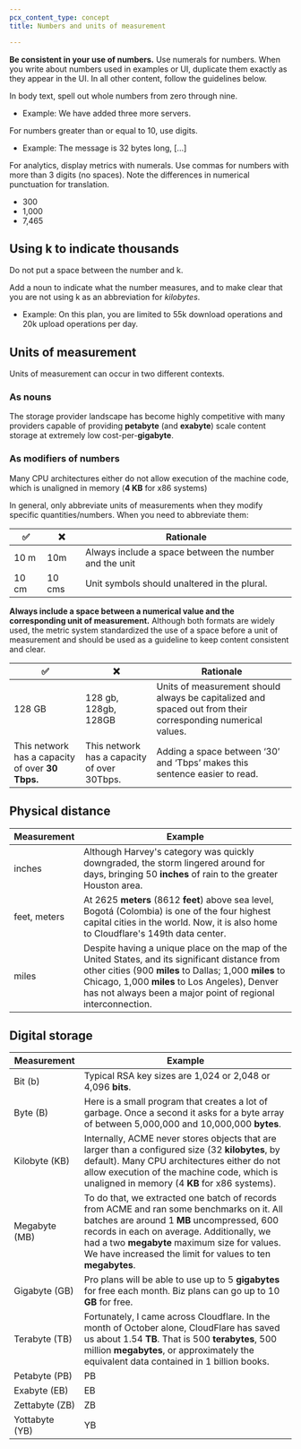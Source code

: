 ```yaml
---
pcx_content_type: concept
title: Numbers and units of measurement

---
```


**Be consistent in your use of numbers.** Use numerals for numbers. When you write about numbers used in examples or UI, duplicate them exactly as they appear in the UI. In all other content, follow the guidelines below.

In body text, spell out whole numbers from zero through nine.

* Example: We have added three more servers.

For numbers greater than or equal to 10, use digits.

* Example: The message is 32 bytes long, \[...]

For analytics, display metrics with numerals.
Use commas for numbers with more than 3 digits (no spaces). Note the differences in numerical punctuation for translation.

* 300
* 1,000
* 7,465

## Using k to indicate thousands

Do not put a space between the number and k.

Add a noun to indicate what the number measures, and to make clear that you are not using k as an abbreviation for *kilobytes*.

* Example: On this plan, you are limited to 55k download operations and 20k upload operations per day.

## Units of measurement

Units of measurement can occur in two different contexts.

### As nouns

The storage provider landscape has become highly competitive with many providers capable of providing **petabyte** (and **exabyte**) scale content storage at extremely low cost-per-**gigabyte**.

### As modifiers of numbers

Many CPU architectures either do not allow execution of the machine code, which is unaligned in memory (**4 KB** for x86 systems)

In general, only abbreviate units of measurements when they modify specific quantities/numbers. When you need to abbreviate them:

| ✅     | ❌      | Rationale                                              |
| ----- | ------ | ------------------------------------------------------ |
| 10 m  | 10m    | Always include a space between the number and the unit |
| 10 cm | 10 cms | Unit symbols should unaltered in the plural.           |

**Always include a space between a numerical value and the corresponding unit of measurement.** Although both formats are widely used, the metric system standardized the use of a space before a unit of measurement and should be used as a guideline to keep content consistent and clear.

| ✅                                                | ❌                                           | Rationale                                                                                                   |
| ------------------------------------------------ | ------------------------------------------- | ----------------------------------------------------------------------------------------------------------- |
| 128 GB                                           | 128 gb, 128gb, 128GB                        | Units of measurement should always be capitalized and spaced out from their corresponding numerical values. |
| This network has a capacity of over **30 Tbps.** | This network has a capacity of over 30Tbps. | Adding a space between ‘30’ and ‘Tbps’ makes this sentence easier to read.                                  |

## Physical distance

| Measurement  | Example                                                                                                                                                                                                                                                                    |
| ------------ | -------------------------------------------------------------------------------------------------------------------------------------------------------------------------------------------------------------------------------------------------------------------------- |
| inches       | Although Harvey's category was quickly downgraded, the storm lingered around for days, bringing 50 **inches** of rain to the greater Houston area.                                                                                                                         |
| feet, meters | At 2625 **meters** (8612 **feet**) above sea level, Bogotá (Colombia) is one of the four highest capital cities in the world. Now, it is also home to Cloudflare's 149th data center.                                                                                      |
| miles        | Despite having a unique place on the map of the United States, and its significant distance from other cities (900 **miles** to Dallas; 1,000 **miles** to Chicago, 1,000 **miles** to Los Angeles), Denver has not always been a major point of regional interconnection. |

## Digital storage

| Measurement    | Example                                                                                                                                                                                                                                                                                            |
| -------------- | -------------------------------------------------------------------------------------------------------------------------------------------------------------------------------------------------------------------------------------------------------------------------------------------------- |
| Bit (b)        | Typical RSA key sizes are 1,024 or 2,048 or 4,096 **bits**.                                                                                                                                                                                                                                        |
| Byte (B)       | Here is a small program that creates a lot of garbage. Once a second it asks for a byte array of between 5,000,000 and 10,000,000 **bytes**.                                                                                                                                                       |
| Kilobyte (KB)  | Internally, ACME never stores objects that are larger than a configured size (32 **kilobytes**, by default). Many CPU architectures either do not allow execution of the machine code, which is unaligned in memory (4 **KB** for x86 systems).                                                    |
| Megabyte (MB)  | To do that, we extracted one batch of records from ACME and ran some benchmarks on it. All batches are around 1 **MB** uncompressed, 600 records in each on average. Additionally, we had a two **megabyte** maximum size for values. We have increased the limit for values to ten **megabytes**. |
| Gigabyte (GB)  | Pro plans will be able to use up to 5 **gigabytes** for free each month. Biz plans can go up to 10 **GB** for free.                                                                                                                                                                                |
| Terabyte (TB)  | Fortunately, I came across Cloudflare. In the month of October alone, CloudFlare has saved us about 1.54 **TB**. That is 500 **terabytes**, 500 million **megabytes**, or approximately the equivalent data contained in 1 billion books.                                                          |
| Petabyte (PB)  | PB                                                                                                                                                                                                                                                                                                 |
| Exabyte (EB)   | EB                                                                                                                                                                                                                                                                                                 |
| Zettabyte (ZB) | ZB                                                                                                                                                                                                                                                                                                 |
| Yottabyte (YB) | YB                                                                                                                                                                                                                                                                                                 |
